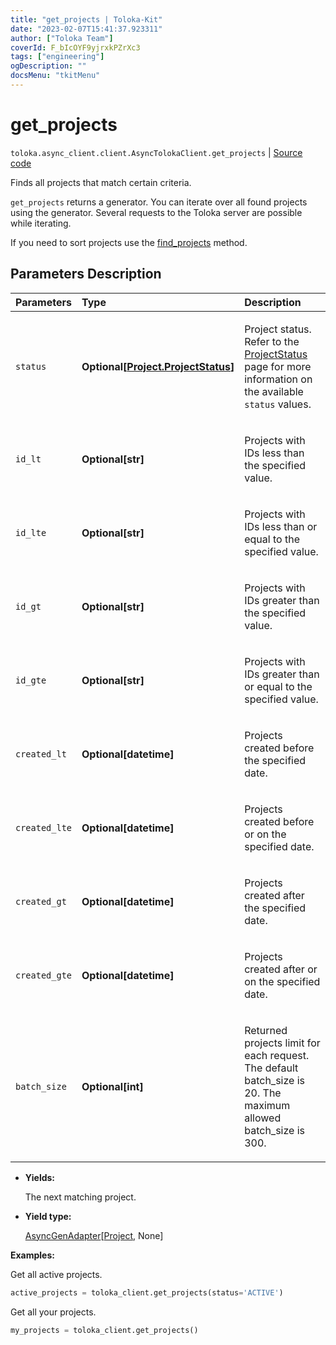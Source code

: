 ```yaml
---
title: "get_projects | Toloka-Kit"
date: "2023-02-07T15:41:37.923311"
author: ["Toloka Team"]
coverId: F_bIcOYF9yjrxkPZrXc3
tags: ["engineering"]
ogDescription: ""
docsMenu: "tkitMenu"
---
```


# get_projects
`toloka.async_client.client.AsyncTolokaClient.get_projects` | [Source code](https://github.com/Toloka/toloka-kit/blob/v1.1.3/src/client/__init__.py#L0)

Finds all projects that match certain criteria.

`get_projects` returns a generator. You can iterate over all found projects using the generator. Several requests to the Toloka server are possible while iterating.

If you need to sort projects use the [find_projects](/docs-new/toloka-kit/reference/toloka.client.TolokaClient.find_projects) method.

## Parameters Description

| Parameters | Type | Description |
| :----------| :----| :-----------|
`status`|**Optional\[[Project.ProjectStatus](/docs-new/toloka-kit/reference/toloka.client.project.Project.ProjectStatus)\]**|<p>Project status. Refer to the [ProjectStatus](/docs-new/toloka-kit/reference/toloka.client.project.Project.ProjectStatus) page for more information on the available `status` values.</p>
`id_lt`|**Optional\[str\]**|<p>Projects with IDs less than the specified value.</p>
`id_lte`|**Optional\[str\]**|<p>Projects with IDs less than or equal to the specified value.</p>
`id_gt`|**Optional\[str\]**|<p>Projects with IDs greater than the specified value.</p>
`id_gte`|**Optional\[str\]**|<p>Projects with IDs greater than or equal to the specified value.</p>
`created_lt`|**Optional\[datetime\]**|<p>Projects created before the specified date.</p>
`created_lte`|**Optional\[datetime\]**|<p>Projects created before or on the specified date.</p>
`created_gt`|**Optional\[datetime\]**|<p>Projects created after the specified date.</p>
`created_gte`|**Optional\[datetime\]**|<p>Projects created after or on the specified date.</p>
`batch_size`|**Optional\[int\]**|<p>Returned projects limit for each request. The default batch_size is 20. The maximum allowed batch_size is 300.</p>

* **Yields:**

  The next matching project.

* **Yield type:**

  [AsyncGenAdapter](/docs-new/toloka-kit/reference/toloka.util.async_utils.AsyncGenAdapter)\[[Project](/docs-new/toloka-kit/reference/toloka.client.project.Project), None\]

**Examples:**

Get all active projects.

```python
active_projects = toloka_client.get_projects(status='ACTIVE')
```

Get all your projects.

```python
my_projects = toloka_client.get_projects()
```
